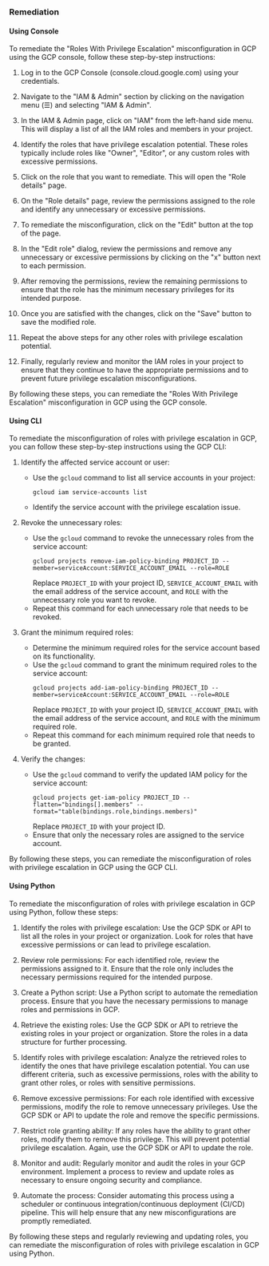 ### Remediation

#### Using Console

To remediate the "Roles With Privilege Escalation" misconfiguration in GCP using the GCP console, follow these step-by-step instructions:

1. Log in to the GCP Console (console.cloud.google.com) using your credentials.

2. Navigate to the "IAM & Admin" section by clicking on the navigation menu (☰) and selecting "IAM & Admin".

3. In the IAM & Admin page, click on "IAM" from the left-hand side menu. This will display a list of all the IAM roles and members in your project.

4. Identify the roles that have privilege escalation potential. These roles typically include roles like "Owner", "Editor", or any custom roles with excessive permissions.

5. Click on the role that you want to remediate. This will open the "Role details" page.

6. On the "Role details" page, review the permissions assigned to the role and identify any unnecessary or excessive permissions.

7. To remediate the misconfiguration, click on the "Edit" button at the top of the page.

8. In the "Edit role" dialog, review the permissions and remove any unnecessary or excessive permissions by clicking on the "x" button next to each permission.

9. After removing the permissions, review the remaining permissions to ensure that the role has the minimum necessary privileges for its intended purpose.

10. Once you are satisfied with the changes, click on the "Save" button to save the modified role.

11. Repeat the above steps for any other roles with privilege escalation potential.

12. Finally, regularly review and monitor the IAM roles in your project to ensure that they continue to have the appropriate permissions and to prevent future privilege escalation misconfigurations.

By following these steps, you can remediate the "Roles With Privilege Escalation" misconfiguration in GCP using the GCP console.

#### Using CLI

To remediate the misconfiguration of roles with privilege escalation in GCP, you can follow these step-by-step instructions using the GCP CLI:

1. Identify the affected service account or user:
   - Use the `gcloud` command to list all service accounts in your project:
     ```
     gcloud iam service-accounts list
     ```
   - Identify the service account with the privilege escalation issue.

2. Revoke the unnecessary roles:
   - Use the `gcloud` command to revoke the unnecessary roles from the service account:
     ```
     gcloud projects remove-iam-policy-binding PROJECT_ID --member=serviceAccount:SERVICE_ACCOUNT_EMAIL --role=ROLE
     ```
     Replace `PROJECT_ID` with your project ID, `SERVICE_ACCOUNT_EMAIL` with the email address of the service account, and `ROLE` with the unnecessary role you want to revoke.
   - Repeat this command for each unnecessary role that needs to be revoked.

3. Grant the minimum required roles:
   - Determine the minimum required roles for the service account based on its functionality.
   - Use the `gcloud` command to grant the minimum required roles to the service account:
     ```
     gcloud projects add-iam-policy-binding PROJECT_ID --member=serviceAccount:SERVICE_ACCOUNT_EMAIL --role=ROLE
     ```
     Replace `PROJECT_ID` with your project ID, `SERVICE_ACCOUNT_EMAIL` with the email address of the service account, and `ROLE` with the minimum required role.
   - Repeat this command for each minimum required role that needs to be granted.

4. Verify the changes:
   - Use the `gcloud` command to verify the updated IAM policy for the service account:
     ```
     gcloud projects get-iam-policy PROJECT_ID --flatten="bindings[].members" --format="table(bindings.role,bindings.members)"
     ```
     Replace `PROJECT_ID` with your project ID.
   - Ensure that only the necessary roles are assigned to the service account.

By following these steps, you can remediate the misconfiguration of roles with privilege escalation in GCP using the GCP CLI.

#### Using Python

To remediate the misconfiguration of roles with privilege escalation in GCP using Python, follow these steps:

1. Identify the roles with privilege escalation: Use the GCP SDK or API to list all the roles in your project or organization. Look for roles that have excessive permissions or can lead to privilege escalation.

2. Review role permissions: For each identified role, review the permissions assigned to it. Ensure that the role only includes the necessary permissions required for the intended purpose.

3. Create a Python script: Use a Python script to automate the remediation process. Ensure that you have the necessary permissions to manage roles and permissions in GCP.

4. Retrieve the existing roles: Use the GCP SDK or API to retrieve the existing roles in your project or organization. Store the roles in a data structure for further processing.

5. Identify roles with privilege escalation: Analyze the retrieved roles to identify the ones that have privilege escalation potential. You can use different criteria, such as excessive permissions, roles with the ability to grant other roles, or roles with sensitive permissions.

6. Remove excessive permissions: For each role identified with excessive permissions, modify the role to remove unnecessary privileges. Use the GCP SDK or API to update the role and remove the specific permissions.

7. Restrict role granting ability: If any roles have the ability to grant other roles, modify them to remove this privilege. This will prevent potential privilege escalation. Again, use the GCP SDK or API to update the role.

8. Monitor and audit: Regularly monitor and audit the roles in your GCP environment. Implement a process to review and update roles as necessary to ensure ongoing security and compliance.

9. Automate the process: Consider automating this process using a scheduler or continuous integration/continuous deployment (CI/CD) pipeline. This will help ensure that any new misconfigurations are promptly remediated.

By following these steps and regularly reviewing and updating roles, you can remediate the misconfiguration of roles with privilege escalation in GCP using Python.

